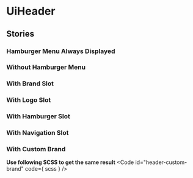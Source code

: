 
<Meta of={stories}/>

# UiHeader
<Canvas of={stories.Common} />
<Controls of={stories.Common} />

## Stories
### Hamburger Menu Always Displayed
<Canvas of={stories.HamburgerMenuAlwaysDisplay}/>

### Without Hamburger Menu
<Canvas of={stories.WithoutHamburgerMenu}/>

### With Brand Slot
<Canvas of={stories.WithBrandSlot}/>

### With Logo Slot
<Canvas of={stories.WithLogoSlot}/>

### With Hamburger Slot
<Canvas of={stories.WithHamburgerSlot}/>

### With Navigation Slot
<Canvas of={stories.WithNavigationSlot}/>

### With Custom Brand
<Canvas of={stories.WithCustomBrand}/>

**Use following SCSS to get the same result**
<Code
  id="header-custom-brand"
  code={ scss }
/>
